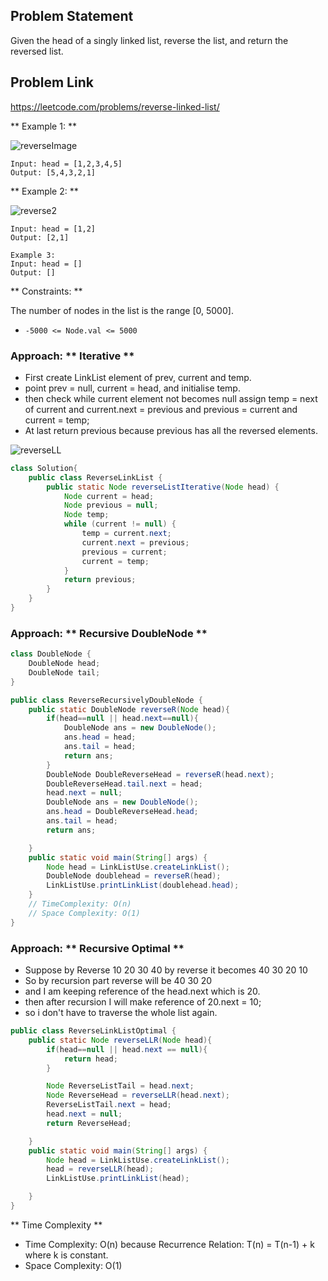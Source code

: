 
## Problem Statement

Given the head of a singly linked list, reverse the list, and return the reversed list.

## Problem Link

https://leetcode.com/problems/reverse-linked-list/

** Example 1: **

![reverseImage](https://assets.leetcode.com/uploads/2021/02/19/rev1ex1.jpg)

```
Input: head = [1,2,3,4,5]
Output: [5,4,3,2,1]
```

** Example 2: **

![reverse2](https://assets.leetcode.com/uploads/2021/02/19/rev1ex2.jpg)

```
Input: head = [1,2]
Output: [2,1]
```

```
Example 3:
Input: head = []
Output: []
```

** Constraints: **

The number of nodes in the list is the range [0, 5000].

- `-5000 <= Node.val <= 5000`

### Approach: ** Iterative **

- First create LinkList element of prev, current and temp.
- point prev = null, current = head, and initialise temp.
- then check while current element not becomes null assign temp = next of current and current.next = previous and previous = current and current = temp;
- At last return previous because previous has all the reversed elements.

![reverseLL](https://media.geeksforgeeks.org/wp-content/cdn-uploads/RGIF2.gif)

<Tabs>
<TabItem value="java" label="Java">

```java showLineNumbers
class Solution{
    public class ReverseLinkList {
        public static Node reverseListIterative(Node head) {
            Node current = head;
            Node previous = null;
            Node temp;
            while (current != null) {
                temp = current.next;
                current.next = previous;
                previous = current;
                current = temp;
            }
            return previous;
        }
    }
}
```

</TabItem>
</Tabs>

### Approach: ** Recursive DoubleNode **

<Tabs>
<TabItem value="java" label="Java">

```java showLineNumbers
class DoubleNode {
    DoubleNode head;
    DoubleNode tail;
}

public class ReverseRecursivelyDoubleNode {
    public static DoubleNode reverseR(Node head){
        if(head==null || head.next==null){
            DoubleNode ans = new DoubleNode();
            ans.head = head;
            ans.tail = head;
            return ans;
        }
        DoubleNode DoubleReverseHead = reverseR(head.next);
        DoubleReverseHead.tail.next = head;
        head.next = null;
        DoubleNode ans = new DoubleNode();
        ans.head = DoubleReverseHead.head;
        ans.tail = head;
        return ans;

    }
    public static void main(String[] args) {
        Node head = LinkListUse.createLinkList();
        DoubleNode doublehead = reverseR(head);
        LinkListUse.printLinkList(doublehead.head);
    }
    // TimeComplexity: O(n)
    // Space Complexity: O(1)
}

```

</TabItem>
</Tabs>

### Approach: ** Recursive Optimal **

- Suppose by Reverse 10 20 30 40 by reverse it becomes 40 30 20 10
- So by recursion part reverse will be 40 30 20
- and I am keeping reference of the head.next which is 20.
- then after recursion I will make reference of 20.next = 10;
- so i don't have to traverse the whole list again.

<Tabs>
<TabItem value="java" label="Java">

```java showLineNumbers
public class ReverseLinkListOptimal {
    public static Node reverseLLR(Node head){
        if(head==null || head.next == null){
            return head;
        }

        Node ReverseListTail = head.next;
        Node ReverseHead = reverseLLR(head.next);
        ReverseListTail.next = head;
        head.next = null;
        return ReverseHead;

    }
    public static void main(String[] args) {
        Node head = LinkListUse.createLinkList();
        head = reverseLLR(head);
        LinkListUse.printLinkList(head);

    }
}
```

</TabItem>
</Tabs>

** Time Complexity **

- Time Complexity: O(n) because Recurrence Relation: T(n) = T(n-1) + k where k is constant.
- Space Complexity: O(1)
